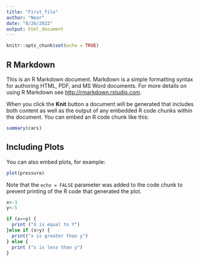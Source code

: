 ```yaml
---
title: "First_file"
author: "Noor"
date: "8/26/2022"
output: html_document
---
```


```r
knitr::opts_chunk$set(echo = TRUE)
```

## R Markdown

This is an R Markdown document. Markdown is a simple formatting syntax for authoring HTML, PDF, and MS Word documents. For more details on using R Markdown see <http://rmarkdown.rstudio.com>.

When you click the **Knit** button a document will be generated that includes both content as well as the output of any embedded R code chunks within the document. You can embed an R code chunk like this:

```r
summary(cars)
```

## Including Plots

You can also embed plots, for example:

```r
plot(pressure)
```

Note that the `echo = FALSE` parameter was added to the code chunk to prevent printing of the R code that generated the plot.








```r
x<-3
y<-5

if (x==y) {
  print ("X is equal to Y")
}else if (x>y) {
  print("x is greater than y")
} else {
  print ("x is less than y")
}
```

